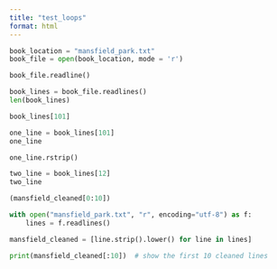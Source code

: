 ```yaml
---
title: "test_loops"
format: html
---
```


```python
book_location = "mansfield_park.txt"
book_file = open(book_location, mode = 'r')
```

```python
book_file.readline()
```

```python
book_lines = book_file.readlines()
len(book_lines)
```

```python
book_lines[101]
```

```python
one_line = book_lines[101]
one_line
```

```python
one_line.rstrip()
```

```python
two_line = book_lines[12]
two_line
```

```python
(mansfield_cleaned[0:10])

with open("mansfield_park.txt", "r", encoding="utf-8") as f:
    lines = f.readlines()

mansfield_cleaned = [line.strip().lower() for line in lines]

print(mansfield_cleaned[:10])  # show the first 10 cleaned lines


```
